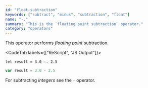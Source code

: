 ```yaml
---
id: "float-subtraction"
keywords: ["subtract", "minus", "subtraction", "float"]
name: "-."
summary: "This is the `floating point subtraction` operator."
category: "operators"
---
```


This operator performs _floating point_ subtraction.

<CodeTab labels={["ReScript", "JS Output"]}>

```res
let result = 3.0 -. 2.5
```

```js
var result = 3.0 - 2.5
```

</CodeTab>

For subtracting _integers_ see the `-` operator.
